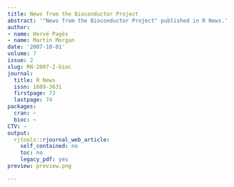 ```yaml
---
title: News from the Bioconductor Project
abstract: '"News from the Bioconductor Project" published in R News.'
author:
- name: Hervé Pagès
- name: Martin Morgan
date: '2007-10-01'
volume: 7
issue: 2
slug: RN-2007-2-bioc
journal:
  title: R News
  issn: 1609-3631
  firstpage: 73
  lastpage: 74
packages:
  cran: ~
  bioc: ~
CTV: ~
output:
  rjtools::rjournal_web_article:
    self_contained: no
    toc: no
    legacy_pdf: yes
preview: preview.png

---
```

